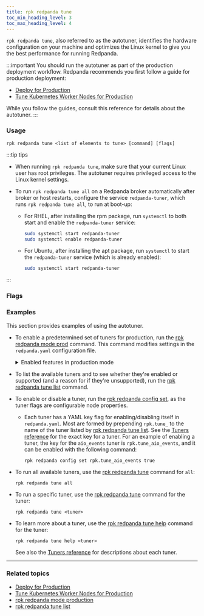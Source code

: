 ```yaml
---
title: rpk redpanda tune
toc_min_heading_level: 3
toc_max_heading_level: 4
---
```


<head>
  <meta name="title" content="rpk redpanda tune (autotuner) | Redpanda Docs" />
  <meta name="description" content="rpk redpanda tune (autotuner)" />
  <link rel="canonical" href="https://docs.redpanda.com/docs/reference/rpk/rpk-redpanda/rpk-redpanda-tune/" />
</head>

`rpk redpanda tune`, also referred to as the autotuner, identifies the hardware configuration on your machine and optimizes the Linux kernel to give you the best performance for running Redpanda.

:::important
You should run the autotuner as part of the production deployment workflow. Redpanda recommends you first follow a guide for production deployment:
- [Deploy for Production](../../../../deploy/deployment-option/self-hosted/manual/production/production-deployment) 
- [Tune Kubernetes Worker Nodes for Production](../../../../deploy/deployment-option/self-hosted/kubernetes/kubernetes-tune-workers)

While you follow the guides, consult this reference for details about the autotuner.
:::

### Usage

```
rpk redpanda tune <list of elements to tune> [command] [flags]
```

:::tip tips
- When running `rpk redpanda tune`, make sure that your current Linux user has root privileges. The autotuner requires privileged access to the Linux kernel settings.

- To run `rpk redpanda tune all` on a Redpanda broker automatically after broker or host restarts, configure the service `redpanda-tuner`, which runs `rpk redpanda tune all`, to run at boot-up:

  - For RHEL, after installing the rpm package, run `systemctl` to both start and enable the `redpanda-tuner` service:

    ```bash
    sudo systemctl start redpanda-tuner
    sudo systemctl enable redpanda-tuner
    ```

  - For Ubuntu, after installing the apt package, run `systemctl` to start the `redpanda-tuner` service (which is already enabled):

    ```bash
    sudo systemctl start redpanda-tuner
    ```

:::

### Flags

<!--
[width="100%",cols="34%,33%,33%",]
|===
|*Value* |*Type* |*Description*

|--config |string |Redpanda config file, if not set the file will be
searched for in the default locations.

|-r, --dirs |strings |List of *data* directories or places to store
data, for example: `/var/vectorized/redpanda/`, usually your XFS
filesystem on an NVMe SSD device.

|-d, --disks |strings |Lists of devices to tune for example `sda1`.

|-h, --help |- a|
Help for tune.

Get a help description for a specific tuner:

`rpk redpanda tune help <tuner>`

|-m, --mode |string a|
Operation Mode: one of: [`sq`, `sq_split`,\{" "} `mq`]

* `sq`: set all IRQs of a given device to CPU0
* `sq_split`: divide all IRQs of a given device between CPU0 and its HT
siblings
* `mq`: distribute device IRQs among all available CPUs instead of
binding them all to CPU0

|-n, --nic |strings |Network Interface Controllers to tune.

|--output-script |string |If set tuners will generate tuning file that
can later be used to tune the system.

|--reboot-allowed |- |If set will allow tuners to tune boot parameters
and request system reboot.

|--timeout |duration |The maximum time to wait for the tune processes to
complete. The value passed is a sequence of decimal numbers, each with
optional fraction and a unit suffix, such as `300ms`, `1.5s` or\{" "}
`2h45m`. Valid time units are `ns`, `us` (or `µs`), `ms`, ` s `, `m`,
`h` (default 10s)

|-v, --verbose |- |Enable verbose logging (default `false`).
|===

-->

### Examples

This section provides examples of using the autotuner.

- To enable a predetermined set of tuners for production, run the [rpk redpanda mode prod](../../../../reference/rpk/rpk-redpanda/rpk-redpanda-mode) command. This command modifies settings in the `redpanda.yaml` configuration file. 

    <details>
        <summary>Enabled features in production mode</summary>
    Enabling production (`prod`) mode sets the following features, including a subset of tuners:

    ```yaml
    redpanda:
        developer_mode: false
    rpk:
        tune_network: true
        tune_disk_scheduler: true
        tune_disk_nomerges: true
        tune_disk_write_cache: true
        tune_disk_irq: true
        tune_cpu: true
        tune_aio_events: true
        tune_clocksource: true
        tune_swappiness: true
        tune_ballast_file: true
        overprovisioned: false
    ``` 
    </details>

- To list the available tuners and to see whether they're enabled or supported (and a reason for if they're unsupported), run the [rpk redpanda tune list](../../../../reference/rpk/rpk-redpanda/rpk-redpanda-tune-list) command.

- To enable or disable a tuner, run the [rpk redpanda config set](../../../../reference/rpk/rpk-redpanda/rpk-redpanda-config-set), as the tuner flags are configurable node properties.
    
    - Each tuner has a YAML key flag for enabling/disabling itself in `redpanda.yaml`. Most are formed by prepending `rpk.tune_` to the name of the tuner listed by [rpk redpanda tune list](../../../../reference/rpk/rpk-redpanda/rpk-redpanda-tune-list). See the [Tuners reference](../rpk-redpanda-tune-list#tuners) for the exact key for a tuner. For an example of enabling a tuner, the key for the `aio_events` tuner is `rpk.tune_aio_events`, and it can be enabled with the following command:

        ```
        rpk redpanda config set rpk.tune_aio_events true
        ```

- To run all available tuners, use the [rpk redpanda tune](../../../../reference/rpk/rpk-redpanda/rpk-redpanda-tune) command for `all`:

    ```
    rpk redpanda tune all
    ```

- To run a specific tuner, use the [rpk redpanda tune](../../../../reference/rpk/rpk-redpanda/rpk-redpanda-tune) command for the tuner:

    ```
    rpk redpanda tune <tuner>
    ```

- To learn more about a tuner, use the [rpk redpanda tune help](../../../../reference/rpk/rpk-redpanda/rpk-redpanda-tune) command for the tuner:

    ```
    rpk redpanda tune help <tuner>
    ```

  See also the [Tuners reference](../rpk-redpanda-tune-list#tuners) for descriptions about each tuner.


---

### Related topics
- [Deploy for Production](../../../../deploy/deployment-option/self-hosted/manual/production/production-deployment) 
- [Tune Kubernetes Worker Nodes for Production](../../../../deploy/deployment-option/self-hosted/kubernetes/kubernetes-tune-workers)
- [rpk redpanda mode production](../../../../reference/rpk/rpk-redpanda/rpk-redpanda-mode)
- [rpk redpanda tune list](../../../../reference/rpk/rpk-redpanda/rpk-redpanda-tune-list)
